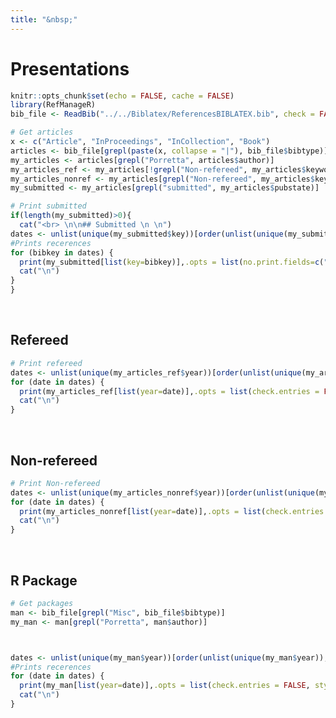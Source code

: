 ```yaml
---
title: "&nbsp;"
---
```


# Presentations

```r
knitr::opts_chunk$set(echo = FALSE, cache = FALSE)
library(RefManageR)
bib_file <- ReadBib("../../Biblatex/ReferencesBIBLATEX.bib", check = FALSE)
```

```r
# Get articles
x <- c("Article", "InProceedings", "InCollection", "Book")
articles <- bib_file[grepl(paste(x, collapse = "|"), bib_file$bibtype)]
my_articles <- articles[grepl("Porretta", articles$author)]
my_articles_ref <- my_articles[!grepl("Non-refereed", my_articles$keywords)]
my_articles_nonref <- my_articles[grepl("Non-refereed", my_articles$keywords)]
my_submitted <- my_articles[grepl("submitted", my_articles$pubstate)]
```

```r
# Print submitted
if(length(my_submitted)>0){
  cat("<br> \n\n## Submitted \n \n")
dates <- unlist(unique(my_submitted$key))[order(unlist(unique(my_submitted$key)),decreasing = TRUE)]
#Prints recerences
for (bibkey in dates) {
  print(my_submitted[list(key=bibkey)],.opts = list(no.print.fields=c("pubstate"), check.entries = FALSE, style="markdown",bib.style ="authoryear" ,max.names =10,dashed=FALSE))
  cat("\n")
}
}
```

<br>

## Refereed 

```r
# Print refereed
dates <- unlist(unique(my_articles_ref$year))[order(unlist(unique(my_articles_ref$year)),decreasing = TRUE)]
for (date in dates) {
  print(my_articles_ref[list(year=date)],.opts = list(check.entries = FALSE, style="markdown",bib.style ="authoryear" ,max.names =10,dashed=FALSE))
  cat("\n")
}
```

<br>

## Non-refereed
```r
# Print Non-refereed
dates <- unlist(unique(my_articles_nonref$year))[order(unlist(unique(my_articles_nonref$year)),decreasing = TRUE)]
for (date in dates) {
  print(my_articles_nonref[list(year=date)],.opts = list(check.entries = FALSE, style="markdown",bib.style ="authoryear" ,max.names =10,dashed=FALSE))
  cat("\n")
}
```

<br>

## R Package

```r
# Get packages
man <- bib_file[grepl("Misc", bib_file$bibtype)]
my_man <- man[grepl("Porretta", man$author)]



dates <- unlist(unique(my_man$year))[order(unlist(unique(my_man$year)),decreasing = TRUE)]
#Prints recerences
for (date in dates) {
  print(my_man[list(year=date)],.opts = list(check.entries = FALSE, style="markdown",bib.style ="authoryear" ,max.names =10,dashed=FALSE))
  cat("\n")
}
```


<br><br>